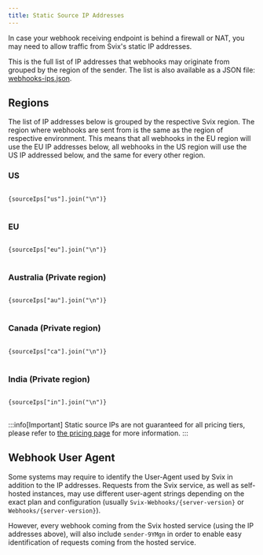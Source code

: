 ```yaml
---
title: Static Source IP Addresses
---
```



In case your webhook receiving endpoint is behind a firewall or NAT, you may need to allow traffic from Svix's static IP addresses.

This is the full list of IP addresses that webhooks may originate from grouped by the region of the sender. The list is also available as a JSON file: [webhooks-ips.json](pathname:///webhook-ips.json).

## Regions

The list of IP addresses below is grouped by the respective Svix region. The region where webhooks are sent from is the same as the region of respective environment. This means that all webhooks in the EU region will use the EU IP addresses below, all webhooks in the US region will use the US IP addressed below, and the same for every other region.

### US

<pre>
<code>
{sourceIps["us"].join("\n")}
</code>
</pre>

### EU

<pre>
<code>
{sourceIps["eu"].join("\n")}
</code>
</pre>

### Australia (Private region)

<pre>
<code>
{sourceIps["au"].join("\n")}
</code>
</pre>

### Canada (Private region)

<pre>
<code>
{sourceIps["ca"].join("\n")}
</code>
</pre>

### India (Private region)

<pre>
<code>
{sourceIps["in"].join("\n")}
</code>
</pre>

:::info[Important]
Static source IPs are not guaranteed for all pricing tiers, please refer to [the pricing page](https://www.svix.com/pricing/) for more information.
:::

## Webhook User Agent

Some systems may require to identify the User-Agent used by Svix in addition to the IP addresses. Requests from the Svix service, as well as self-hosted instances, may use different user-agent strings depending on the exact plan and configuration (usually `Svix-Webhooks/{server-version}` or `Webhooks/{server-version}`).

However, every webhook coming from the Svix hosted service (using the IP addresses above), will also include `sender-9YMgn` in order to enable easy identification of requests coming from the hosted service.

